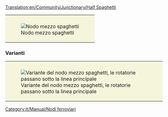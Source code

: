 [[Translation:en/Community/Junctionary/Half Spaghetti]]
{{it/Community/Junctionary/Nodi ferroviari}}
{{it/Community/Junctionary/Requisiti nodo|<!--1-->Costoso
|<!-- 2 -->2
|<!-- 3 -->1
|<!-- 4 -->2
|<!-- 5 -->1
|<!-- 6 -->1
|<!-- 7 -->0
|<!-- 8 -->0
|<!-- 9 -->0
|<!-- 10 -->1
|<!-- 11 -->0
|<!-- 12 -->3
|<!-- lasciare vuoto questo spazio -->
|<!-- 13 -->I treni guasti bloccano un solo binario.
|<!-- 14 -->
'''Pro'''
* Può gestire un gran numero di treni alla volta. 
* Gli ingorghi sono improbabili.
* La linea principale è piana e dritta.
* I treni non devono affrontare rotatorie come con il mezzo quadrifoglio.
'''Contro'''
* I treni devono rallentare per salire un pendio.
* I treni devono girare a sinistra per andare a destra. Ciò potrebbe portare a perdere i treni. (Può essere risolto usando i [[en/Manual/Waypoints]]) Questo non è più un problema con le versioni OpenTTD più recenti che utilizzano un pathfinder più avanzato.
* Costa molto e richiede una quantità moderata di spazio per realizzarlo.
'''Suggerimenti'''<br />
La cosa migliore è costruire le rotatorie grandi abbastanza da contenere il più lungo dei tuoi treni senza bloccare la linea principale da cui è entrato.
<!-- 

Legenda numeri: 1 Costo; 2 Difficoltà di costruzione; 3 Tunnel; 4 Ponti; 5 Curve; 6 Dislivelli; 
7 Bivi; 8 Percorso diretto; 9 Percorsi natuali; 10 Stallo; 11 Rotatoria; 12 Segnale; 13 Guasti; 14 Lista

Per spiegazioni dettagliate sulla compilazione clicca sul titolo del template.
 -->
}}
{|style="border: 0px; margin: auto;"
|style="padding: 10px 10px 5px; 10px; background-color: #F5F5DC;"|[[File:en/Community/Junctionary/3way halfspaghetti.png|frame|center|Nodo mezzo spaghetti]]
|}

===Varianti===
{|style="border: 0px; margin: auto; "
|style="padding: 10px 10px 5px; 10px; background-color: #F5F5DC;"|[[File:en/Community/Junctionary/Half spaghetti.jpeg|frame|center|Variante del nodo mezzo spaghetti, le rotatorie passano sotto la linea principale]]
|}

[[Category:it/Manual/Nodi ferroviari]]
